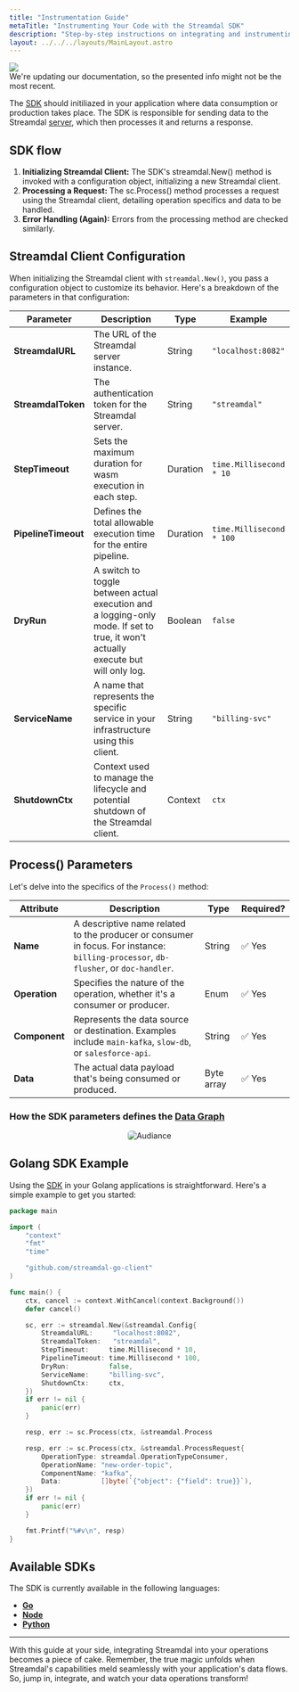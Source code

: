 ```yaml
---
title: "Instrumentation Guide"
metaTitle: "Instrumenting Your Code with the Streamdal SDK"
description: "Step-by-step instructions on integrating and instrumenting your code using the Streamdal SDK for a seamless data experience."
layout: ../../../layouts/MainLayout.astro
---
```



<div class="addl-wrapper">
<div class="addl">
<img src={information} class="uimage" />
<div class="addlcontent">
We're updating our documentation, so the presented info might not be the
most recent.
</div>
</div>
</div>

The [SDK](/en/core-components/sdk/) should initiliazed in your application 
where data consumption or production takes place. The SDK is responsible for 
sending data to the Streamdal [server](/en/core-components/server/), which then 
processes it and returns a response.

## SDK flow
1. **Initializing Streamdal Client:** The SDK's streamdal.New() method is invoked with a configuration object, initializing a new Streamdal client.
2. **Processing a Request:** The sc.Process() method processes a request using the Streamdal client, detailing operation specifics and data to be handled.
3. **Error Handling (Again):** Errors from the processing method are checked similarly.

## Streamdal Client Configuration

When initializing the Streamdal client with `streamdal.New()`, you pass a configuration object to customize its behavior. Here's a breakdown of the parameters in that configuration:

| Parameter | Description | Type | Example |
|-----------|-------------|------|---------|
| **StreamdalURL** | The URL of the Streamdal server instance. | String | `"localhost:8082"` |
| **StreamdalToken** | The authentication token for the Streamdal server. | String | `"streamdal"` |
| **StepTimeout** | Sets the maximum duration for wasm execution in each step. | Duration | `time.Millisecond * 10` |
| **PipelineTimeout** | Defines the total allowable execution time for the entire pipeline. | Duration | `time.Millisecond * 100` |
| **DryRun** | A switch to toggle between actual execution and a logging-only mode. If set to true, it won't actually execute but will only log. | Boolean | `false` |
| **ServiceName** | A name that represents the specific service in your infrastructure using this client. | String | `"billing-svc"` |
| **ShutdownCtx** | Context used to manage the lifecycle and potential shutdown of the Streamdal client. | Context | `ctx` |


## Process() Parameters

Let's delve into the specifics of the `Process()` method:

| Attribute | Description | Type | Required? |
|-----------|-------------|------|-----------|
| **Name** | A descriptive name related to the producer or consumer in focus. For instance: `billing-processor`, `db-flusher`, or `doc-handler`. | String | ✅ Yes |
| **Operation** | Specifies the nature of the operation, whether it's a consumer or producer. | Enum | ✅ Yes |
| **Component** | Represents the data source or destination. Examples include `main-kafka`, `slow-db`, or `salesforce-api`. | String | ✅ Yes |
| **Data** | The actual data payload that's being consumed or produced. | Byte array | ✅ Yes |


### How the SDK parameters defines the <a href="/en/resources-support/glossary#data-graph" class="pkeyword">Data Graph</a>

<center><img src={dataGraph} alt="Audiance" style="border-radius: 5px;" /></center>


## Golang SDK Example

Using the [SDK](/en/core-components/sdk/) in your Golang applications is 
straightforward. Here's a simple example to get you started:

```go
package main

import (
	"context"
	"fmt"
	"time"

	"github.com/streamdal-go-client"
)

func main() {
	ctx, cancel := context.WithCancel(context.Background())
	defer cancel()

	sc, err := streamdal.New(&streamdal.Config{
		StreamdalURL:     "localhost:8082",
		StreamdalToken:   "streamdal",
		StepTimeout:     time.Millisecond * 10,
		PipelineTimeout: time.Millisecond * 100,
		DryRun:          false,
		ServiceName:     "billing-svc",
		ShutdownCtx:     ctx,
	})
	if err != nil {
		panic(err)
	}

	resp, err := sc.Process(ctx, &streamdal.Process

	resp, err := sc.Process(ctx, &streamdal.ProcessRequest{
		OperationType: streamdal.OperationTypeConsumer,
		OperationName: "new-order-topic",
		ComponentName: "kafka",
		Data:          []byte(`{"object": {"field": true}}`),
	})
	if err != nil {
		panic(err)
	}

	fmt.Printf("%#v\n", resp)
}
```

## Available SDKs

The SDK is currently available in the following languages:

- **[Go](https://github.com/streamdal/go-sdk)**
- **[Node](https://github.com/streamdal/node-sdk)**
- **[Python](https://github.com/streamdal/python-sdk)**

---

With this guide at your side, integrating Streamdal into your operations 
becomes a piece of cake. Remember, the true magic unfolds when Streamdal's 
capabilities meld seamlessly with your application's data flows. So, jump in, 
integrate, and watch your data operations transform!

